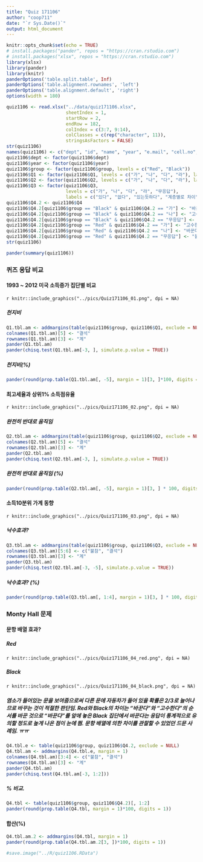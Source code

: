 ```yaml
---
title: "Quiz 171106"
author: "coop711"
date: "`r Sys.Date()`"
output: html_document
---
```


```r
knitr::opts_chunk$set(echo = TRUE)
# install.packages("pander", repos = "https://cran.rstudio.com")
# install.packages("xlsx", repos = "https://cran.rstudio.com")
library(xlsx)
library(pander)
library(knitr)
panderOptions('table.split.table', Inf)
panderOptions('table.alignment.rownames', 'left')
panderOptions('table.alignment.default', 'right')
options(width = 180)
```

```r
quiz1106 <- read.xlsx("../data/quiz171106.xlsx", 
                      sheetIndex = 1, 
                      startRow = 2, 
                      endRow = 182, 
                      colIndex = c(3:7, 9:14), 
                      colClasses = c(rep("character", 11)), 
                      stringsAsFactors = FALSE)
str(quiz1106)
names(quiz1106) <- c("dept", "id", "name", "year", "e.mail", "cell.no", "group", "Q1", "Q2", "Q3", "Q4")
quiz1106$dept <- factor(quiz1106$dept)
quiz1106$year <- factor(quiz1106$year)
quiz1106$group <- factor(quiz1106$group, levels = c("Red", "Black"))
quiz1106$Q1 <- factor(quiz1106$Q1, levels = c("가", "나", "다", "라"), labels = c("지천태", "천지비", "풍뢰익", "산택손"))
quiz1106$Q2 <- factor(quiz1106$Q2, levels = c("가", "나", "다", "라"), labels = c("높을때 높다", "낮을떄 낮다", "높을때 낮다", "높아지면 낮아진다"))
quiz1106$Q3 <- factor(quiz1106$Q3, 
                      levels = c("가", "나", "다", "라", "무응답"), 
                      labels = c("있다", "없다", "있는듯하다", "계층별로 차이", "불참"))
quiz1106$Q4.2 <- quiz1106$Q4
quiz1106$Q4.2[quiz1106$group == "Black" & quiz1106$Q4.2 == "가"] <- "바꾼다"
quiz1106$Q4.2[quiz1106$group == "Black" & quiz1106$Q4.2 == "나"] <- "고수한다"
quiz1106$Q4.2[quiz1106$group == "Black" & quiz1106$Q4.2 == "무응답"] <- "불참"
quiz1106$Q4.2[quiz1106$group == "Red" & quiz1106$Q4.2 == "가"] <- "고수한다"
quiz1106$Q4.2[quiz1106$group == "Red" & quiz1106$Q4.2 == "나"] <- "바꾼다"
quiz1106$Q4.2[quiz1106$group == "Red" & quiz1106$Q4.2 == "무응답"] <- "불참"
str(quiz1106)
```

```r
pander(summary(quiz1106))
```

### 퀴즈 응답 비교

#### 1993 ~ 2012 미국 소득증가 집단별 비교

`r knitr::include_graphics("../pics/Quiz171106_01.png", dpi = NA)`

##### 천지비

```r
Q1.tbl.am <- addmargins(table(quiz1106$group, quiz1106$Q1, exclude = NULL), margin = 1)
colnames(Q1.tbl.am)[5] <- "결석"
rownames(Q1.tbl.am)[3] <- "계"
pander(Q1.tbl.am)
pander(chisq.test(Q1.tbl.am[-3, ], simulate.p.value = TRUE))
```

##### 천지비(%)

```r
pander(round(prop.table(Q1.tbl.am[, -5], margin = 1)[3, ]*100, digits = 1))
```

#### 최고세율과 상위1% 소득점유율

`r knitr::include_graphics("../pics/Quiz171106_02.png", dpi = NA)`

##### 완전히 반대로 움직임

```r
Q2.tbl.am <- addmargins(table(quiz1106$group, quiz1106$Q2, exclude = NULL), margin = 1)
colnames(Q2.tbl.am)[5] <- "결석"
rownames(Q2.tbl.am)[3] <- "계"
pander(Q2.tbl.am)
pander(chisq.test(Q2.tbl.am[-3, ], simulate.p.value = TRUE))
```

##### 완전히 반대로 움직임 (%)

```r
pander(round(prop.table(Q2.tbl.am[, -5], margin = 1)[3, ] * 100, digits = 1))
```

#### 소득10분위 가계 동향

`r knitr::include_graphics("../pics/Quiz171106_03.png", dpi = NA)`

##### 낙수효과?

```r
Q3.tbl.am <- addmargins(table(quiz1106$group, quiz1106$Q3, exclude = NULL), margin = 1)
colnames(Q3.tbl.am)[5:6] <- c("불참", "결석")
rownames(Q3.tbl.am)[3] <- "계"
pander(Q3.tbl.am)
pander(chisq.test(Q2.tbl.am[-3, -5], simulate.p.value = TRUE))
```

##### 낙수효과? (%)

```r
pander(round(prop.table(Q3.tbl.am[, 1:4], margin = 1)[3, ] * 100, digits = 1))
```

### Monty Hall 문제

#### 문항 배열 효과?

##### Red

`r knitr::include_graphics("../pics/Quiz171106_04_red.png", dpi = NA)`

##### Black

`r knitr::include_graphics("../pics/Quiz171106_04_black.png", dpi = NA)`



##### 염소가 들어있는 문을 보여줌으로써 다른 문에 자동차가 들어 있을 확률은 2/3로 늘어나므로 바꾸는 것이 적절한 판단임. Red와 Black의 차이는 "바꾼다"와 "고수한다"의 순서를 바꾼 것으로 "바꾼다"를 앞에 놓은 Black 집단에서 바꾼다는 응답이 통계적으로 유의할 정도로 높게 나온 점이 눈에 띔. 문항 배열에 의한 차이를 관찰할 수 있었던 드문 사례임. ㅠㅠ

```r
Q4.tbl.e <- table(quiz1106$group, quiz1106$Q4.2, exclude = NULL)
Q4.tbl.am <- addmargins(Q4.tbl.e, margin = 1)
colnames(Q4.tbl.am)[3:4] <- c("불참", "결석")
rownames(Q4.tbl.am)[3] <- "계"
pander(Q4.tbl.am)
pander(chisq.test(Q4.tbl.am[-3, 1:2]))
```

##### % 비교.  

```r
Q4.tbl <- table(quiz1106$group, quiz1106$Q4.2)[, 1:2]
pander(round(prop.table(Q4.tbl, margin = 1)*100, digits = 1))
```

#### 합산(%)

```r
Q4.tbl.am.2 <- addmargins(Q4.tbl, margin = 1)
pander(round(prop.table(Q4.tbl.am.2[3, ])*100, digits = 1))
```

```r
#save.image("../R/quiz1106.RData")
```
